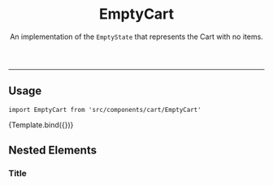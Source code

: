 


<Meta component={EmptyCart} title="Organisms/EmptyState/EmptyCart" />


<header>

# EmptyCart

An implementation of the `EmptyState` that represents the Cart with no items.

</header>

---

## Usage

`import EmptyCart from 'src/components/cart/EmptyCart'`

<Canvas>
  <Story name="default">{Template.bind({})}</Story>
</Canvas>

<ArgsTable story="default" />

## Nested Elements

### Title

<TokenTable>
  <TokenRow
    token="--fs-empty-state-title-margin-bottom"
    value="var(--fs-spacing-2)"
  />
  <TokenRow
    token="--fs-empty-state-title-color"
    value="var(--fs-color-disabled-text)"
    isColor
  />
  <TokenRow
    token="--fs-empty-state-title-text-size"
    value="var(--fs-text-size-3)"
  />
</TokenTable>
